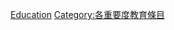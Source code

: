 {{Emptycat}}
{{Articles by Importance|topic=教育|project=教育|format=toc}}

[[Category:不適用重要度条目|Education]]
[[Category:各重要度教育條目‎|Category:各重要度教育條目‎]]